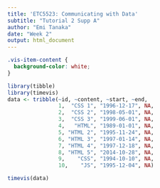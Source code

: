 ```yaml
---
title: 'ETC5523: Communicating with Data'
subtitle: "Tutorial 2 Supp A"
author: "Emi Tanaka"
date: "Week 2"
output: html_document
---
```


```css
.vis-item-content {
  background-color: white;
}
```

```r
library(tibble)
library(timevis)
data <- tribble(~id, ~content, ~start, ~end,
                1,  "CSS 1", "1996-12-17", NA, 
                2,  "CSS 2", "1998-05-01", NA, 
                3,  "CSS 3", "1999-06-01", NA, 
                4,   "HTML", "1989-01-01", NA, 
                5, "HTML 2", "1995-11-24", NA, 
                6, "HTML 3", "1997-01-14", NA, 
                7, "HTML 4", "1997-12-18", NA,
                8, "HTML 5", "2014-10-28", NA, 
                9,    "CSS", "1994-10-10", NA, 
                10,    "JS", "1995-12-04", NA)

timevis(data)
```

